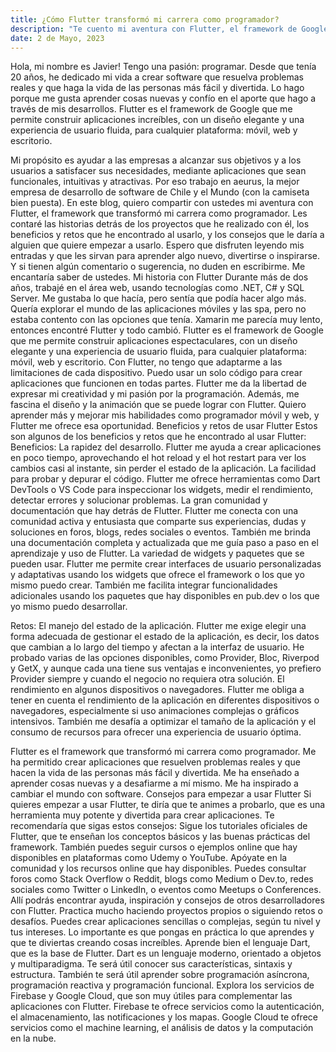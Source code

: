 ```yaml
---
title: ¿Cómo Flutter transformó mi carrera como programador?
description: "Te cuento mi aventura con Flutter, el framework de Google para crear apps increíbles. Aprende, diviértete e inspírate conmigo."
date: 2 de Mayo, 2023
---
```


Hola, mi nombre es Javier! 
Tengo una pasión: programar. Desde que tenía 20 años, he dedicado mi vida a crear software que resuelva problemas reales y que haga la vida de las personas más fácil y divertida. Lo hago porque me gusta aprender cosas nuevas y confío en el aporte que hago a través de mis desarrollos.
Flutter es el framework de Google que me permite construir aplicaciones increíbles, con un diseño elegante y una experiencia de usuario fluida, para cualquier plataforma: móvil, web y escritorio.

Mi propósito es ayudar a las empresas a alcanzar sus objetivos y a los usuarios a satisfacer sus necesidades, mediante aplicaciones que sean funcionales, intuitivas y atractivas. Por eso trabajo en aeurus, la mejor empresa de desarrollo de software de Chile y el Mundo (con la camiseta bien puesta).
En este blog, quiero compartir con ustedes mi aventura con Flutter, el framework que transformó mi carrera como programador. Les contaré las historias detrás de los proyectos que he realizado con él, los beneficios y retos que he encontrado al usarlo, y los consejos que le daría a alguien que quiere empezar a usarlo.
Espero que disfruten leyendo mis entradas y que les sirvan para aprender algo nuevo, divertirse o inspirarse. Y si tienen algún comentario o sugerencia, no duden en escribirme. Me encantaría saber de ustedes.
Mi historia con Flutter
Durante más de dos años, trabajé en el área web, usando tecnologías como .NET, C# y SQL Server. Me gustaba lo que hacía, pero sentía que podía hacer algo más. Quería explorar el mundo de las aplicaciones móviles y las spa, pero no estaba contento con las opciones que tenía. Xamarin me parecía muy lento, entonces encontré Flutter y todo cambió.
Flutter es el framework de Google que me permite construir aplicaciones espectaculares, con un diseño elegante y una experiencia de usuario fluida, para cualquier plataforma: móvil, web y escritorio. Con Flutter, no tengo que adaptarme a las limitaciones de cada dispositivo. Puedo usar un solo código para crear aplicaciones que funcionen en todas partes. Flutter me da la libertad de expresar mi creatividad y mi pasión por la programación. Además, me fascina el diseño y la animación que se puede lograr con Flutter. Quiero aprender más y mejorar mis habilidades como programador móvil y web, y Flutter me ofrece esa oportunidad.
Beneficios y retos de usar Flutter
Estos son algunos de los beneficios y retos que he encontrado al usar Flutter:
Beneficios:
La rapidez del desarrollo. Flutter me ayuda a crear aplicaciones en poco tiempo, aprovechando el hot reload y el hot restart para ver los cambios casi al instante, sin perder el estado de la aplicación.
La facilidad para probar y depurar el código. Flutter me ofrece herramientas como Dart DevTools o VS Code para inspeccionar los widgets, medir el rendimiento, detectar errores y solucionar problemas.
La gran comunidad y documentación que hay detrás de Flutter. Flutter me conecta con una comunidad activa y entusiasta que comparte sus experiencias, dudas y soluciones en foros, blogs, redes sociales o eventos. También me brinda una documentación completa y actualizada que me guía paso a paso en el aprendizaje y uso de Flutter.
La variedad de widgets y paquetes que se pueden usar. Flutter me permite crear interfaces de usuario personalizadas y adaptativas usando los widgets que ofrece el framework o los que yo mismo puedo crear. También me facilita integrar funcionalidades adicionales usando los paquetes que hay disponibles en pub.dev o los que yo mismo puedo desarrollar.

Retos:
El manejo del estado de la aplicación. Flutter me exige elegir una forma adecuada de gestionar el estado de la aplicación, es decir, los datos que cambian a lo largo del tiempo y afectan a la interfaz de usuario. He probado varias de las opciones disponibles, como Provider, Bloc, Riverpod y GetX, y aunque cada una tiene sus ventajas e inconvenientes, yo prefiero Provider siempre y cuando el negocio no requiera otra solución.
El rendimiento en algunos dispositivos o navegadores. Flutter me obliga a tener en cuenta el rendimiento de la aplicación en diferentes dispositivos o navegadores, especialmente si uso animaciones complejas o gráficos intensivos. También me desafía a optimizar el tamaño de la aplicación y el consumo de recursos para ofrecer una experiencia de usuario óptima.

Flutter es el framework que transformó mi carrera como programador. Me ha permitido crear aplicaciones que resuelven problemas reales y que hacen la vida de las personas más fácil y divertida. Me ha enseñado a aprender cosas nuevas y a desafiarme a mí mismo. Me ha inspirado a cambiar el mundo con software.
Consejos para empezar a usar Flutter
Si quieres empezar a usar Flutter, te diría que te animes a probarlo, que es una herramienta muy potente y divertida para crear aplicaciones. Te recomendaría que sigas estos consejos:
Sigue los tutoriales oficiales de Flutter, que te enseñan los conceptos básicos y las buenas prácticas del framework. También puedes seguir cursos o ejemplos online que hay disponibles en plataformas como Udemy o YouTube.
Apóyate en la comunidad y los recursos online que hay disponibles. Puedes consultar foros como Stack Overflow o Reddit, blogs como Medium o Dev.to, redes sociales como Twitter o LinkedIn, o eventos como Meetups o Conferences. Allí podrás encontrar ayuda, inspiración y consejos de otros desarrolladores con Flutter.
Practica mucho haciendo proyectos propios o siguiendo retos o desafíos. Puedes crear aplicaciones sencillas o complejas, según tu nivel y tus intereses. Lo importante es que pongas en práctica lo que aprendes y que te diviertas creando cosas increíbles.
Aprende bien el lenguaje Dart, que es la base de Flutter. Dart es un lenguaje moderno, orientado a objetos y multiparadigma. Te será útil conocer sus características, sintaxis y estructura. También te será útil aprender sobre programación asíncrona, programación reactiva y programación funcional.
Explora los servicios de Firebase y Google Cloud, que son muy útiles para complementar las aplicaciones con Flutter. Firebase te ofrece servicios como la autenticación, el almacenamiento, las notificaciones y los mapas. Google Cloud te ofrece servicios como el machine learning, el análisis de datos y la computación en la nube.




